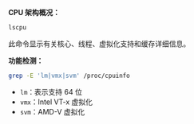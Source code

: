 **CPU 架构概况：**

```bash
lscpu
```

此命令显示有关核心、线程、虚拟化支持和缓存详细信息。

**功能检测：**

```bash
grep -E 'lm|vmx|svm' /proc/cpuinfo
```

- `lm`：表示支持 64 位
- `vmx`：Intel VT-x 虚拟化
- `svm`：AMD-V 虚拟化
